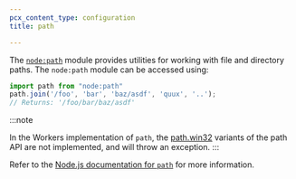 ```yaml
---
pcx_content_type: configuration
title: path

---
```



<Render file="nodejs-compat-howto" />

The [`node:path`](https://nodejs.org/api/path.html) module provides utilities for working with file and directory paths. The `node:path` module can be accessed using:

```js
import path from "node:path"
path.join('/foo', 'bar', 'baz/asdf', 'quux', '..');
// Returns: '/foo/bar/baz/asdf'
```

:::note

In the Workers implementation of `path`, the [path.win32](https://nodejs.org/api/path.html#windows-vs-posix) variants of the path API are not implemented, and will throw an exception. 
:::

Refer to the [Node.js documentation for `path`](https://nodejs.org/api/path.html) for more information.
